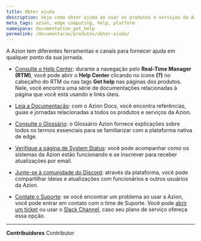 ```yaml
---
title: Obter ajuda
description: Veja como obter ajuda ao usar os produtos e serviços da Azion.
meta_tags: azion, edge computing, help, platform
namespace: documentation_get_help
permalink: /documentacao/produtos/obter-ajuda/
---
```


A Azion tem diferentes ferramentas e canais para fornecer ajuda em qualquer ponto da sua jornada.

- [Consulte o Help Center](/pt-br/documentacao/produtos/guias/conhecendo-o-rtm/): durante a navegação pelo **Real-Time Manager (RTM)**, você pode abrir o **Help Center** clicando no ícone **(?)** no cabeçalho do RTM ou nas tags **Get help** nas páginas dos produtos. Nele, você encontra uma série de documentações relacionadas à página que você está usando e links úteis.

- [Leia a Documentação](/pt-br/documentacao/): com o Azion Docs, você encontra referências, guias e jornadas relacionadas a todos os produtos e serviços da Azion.

- [Consulte o Glossário](/pt-br/documentacao/produtos/glossario-azion/): o Glossário Azion fornece explicações sobre todos os termos essenciais para se familiarizar com a plataforma nativa de edge.

- [Verifique a página de System Status](https://status.azion.com/): você pode acompanhar como os sistemas da Azion estão funcionando e se inscrever para receber atualizações por email.

- [Junte-se à comunidade do Discord](https://discord.com/invite/Yp9N7RMVZy): através da plataforma, você pode compartilhar ideias e atualizações com funcionários e outros usuários da Azion.

- [Contate o Suporte](/pt-br/documentacao/servicos/suporte/#canais-de-atendimento): se você encontrar um problema ao usar a Azion, você pode entrar em contato com o time de Suporte. Você pode [abrir um ticket](/pt-br/documentacao/produtos/guias/abrir-tickets/) ou usar o [Slack Channel](/pt-br/documentacao/servicos/slack-channel/), caso seu plano de serviço ofereça essa opção.



---


**Contribuidores** <ContributorList>Contributor</ContributorList>
